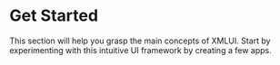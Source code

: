 # Get Started

This section will help you grasp the main concepts of XMLUI. Start by experimenting with this intuitive UI framework by creating a few apps.